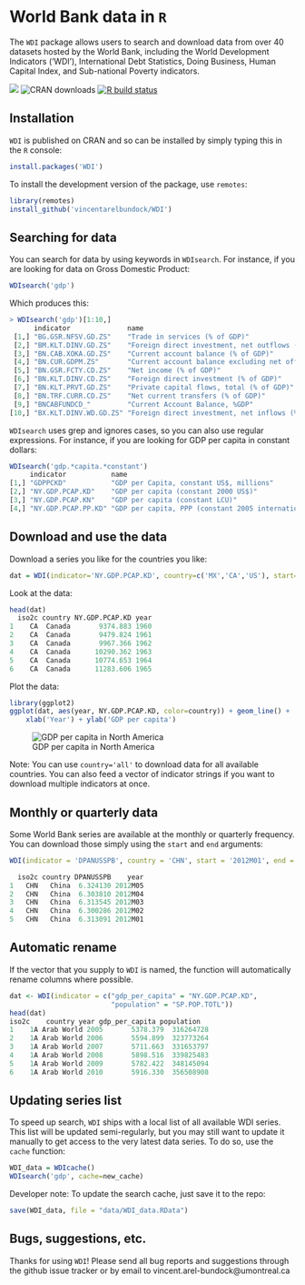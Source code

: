 # World Bank data in `R`

The `WDI` package allows users to search and download data from over 40 datasets hosted by the World Bank, including the World Development Indicators ('WDI'), International Debt Statistics, Doing Business, Human Capital Index, and Sub-national Poverty indicators.


<!-- badges: start -->
<a href = "https://vincentarelbundock.github.io/WDI" target = "_blank"><img src="https://img.shields.io/static/v1?label=Website&message=Visit&color=blue"></a>
![CRAN downloads](http://cranlogs.r-pkg.org/badges/grand-total/WDI)
[![R build status](https://github.com/vincentarelbundock/WDI/workflows/R-CMD-check/badge.svg)](https://github.com/vincentarelbundock/WDI/actions)
<!-- badges: end -->

## Installation

`WDI` is published on CRAN and so can be installed by simply typing this in the `R` console: 

```r
install.packages('WDI')
```

To install the development version of the package, use `remotes`:

```r
library(remotes)
install_github('vincentarelbundock/WDI')
```

## Searching for data

You can search for data by using keywords in `WDIsearch`. For instance, if you are looking for data on Gross Domestic Product: 

```r
WDIsearch('gdp')
```

Which produces this: 

```r
> WDIsearch('gdp')[1:10,]
      indicator              name                                                                      
 [1,] "BG.GSR.NFSV.GD.ZS"    "Trade in services (% of GDP)"                                            
 [2,] "BM.KLT.DINV.GD.ZS"    "Foreign direct investment, net outflows (% of GDP)"                      
 [3,] "BN.CAB.XOKA.GD.ZS"    "Current account balance (% of GDP)"                                      
 [4,] "BN.CUR.GDPM.ZS"       "Current account balance excluding net official capital grants (% of GDP)"
 [5,] "BN.GSR.FCTY.CD.ZS"    "Net income (% of GDP)"                                                   
 [6,] "BN.KLT.DINV.CD.ZS"    "Foreign direct investment (% of GDP)"                                    
 [7,] "BN.KLT.PRVT.GD.ZS"    "Private capital flows, total (% of GDP)"                                 
 [8,] "BN.TRF.CURR.CD.ZS"    "Net current transfers (% of GDP)"                                        
 [9,] "BNCABFUNDCD_"         "Current Account Balance, %GDP"                                           
[10,] "BX.KLT.DINV.WD.GD.ZS" "Foreign direct investment, net inflows (% of GDP)" 
```

`WDIsearch` uses grep and ignores cases, so you can also use regular expressions. For instance, if you are looking for GDP per capita in constant dollars: 

```r
WDIsearch('gdp.*capita.*constant')
     indicator           name                                                 
[1,] "GDPPCKD"           "GDP per Capita, constant US$, millions"             
[2,] "NY.GDP.PCAP.KD"    "GDP per capita (constant 2000 US$)"                 
[3,] "NY.GDP.PCAP.KN"    "GDP per capita (constant LCU)"                      
[4,] "NY.GDP.PCAP.PP.KD" "GDP per capita, PPP (constant 2005 international $)"
```

## Download and use the data

Download a series you like for the countries you like:

```r
dat = WDI(indicator='NY.GDP.PCAP.KD', country=c('MX','CA','US'), start=1960, end=2012)
```

Look at the data: 

```r
head(dat)
  iso2c country NY.GDP.PCAP.KD year
1    CA  Canada       9374.883 1960
2    CA  Canada       9479.824 1961
3    CA  Canada       9967.366 1962
4    CA  Canada      10290.362 1963
5    CA  Canada      10774.653 1964
6    CA  Canada      11283.606 1965
```

Plot the data:

```r
library(ggplot2)
ggplot(dat, aes(year, NY.GDP.PCAP.KD, color=country)) + geom_line() + 
    xlab('Year') + ylab('GDP per capita')
```

![GDP per capita in North America](https://raw.githubusercontent.com/vincentarelbundock/WDI/main/web/gdp_per_capita.jpg)

Note: You can use `country='all'` to download data for all available countries. You can also feed a vector of indicator strings if you want to download multiple indicators at once.

## Monthly or quarterly data

Some World Bank series are available at the monthly or quarterly frequency. You can download those simply using the `start` and `end` arguments:

```r
WDI(indicator = 'DPANUSSPB', country = 'CHN', start = '2012M01', end = '2012M05')

  iso2c country DPANUSSPB    year
1   CHN   China  6.324130 2012M05
2   CHN   China  6.303810 2012M04
3   CHN   China  6.313545 2012M03
4   CHN   China  6.300286 2012M02
5   CHN   China  6.313091 2012M01
```

## Automatic rename

If the vector that you supply to ``WDI`` is named, the function will automatically rename columns where possible.

```r
dat <- WDI(indicator = c("gdp_per_capita" = "NY.GDP.PCAP.KD",
                         "population" = "SP.POP.TOTL"))
head(dat)
iso2c    country year gdp_per_capita population
1    1A Arab World 2005       5378.379  316264728
2    1A Arab World 2006       5594.899  323773264
3    1A Arab World 2007       5711.663  331653797
4    1A Arab World 2008       5898.516  339825483
5    1A Arab World 2009       5782.422  348145094
6    1A Arab World 2010       5916.330  356508908
```

## Updating series list

To speed up search, `WDI` ships with a local list of all available WDI series. This list will be updated semi-regularly, but you may still want to update it manually to get access to the very latest data series. To do so, use the `cache` function:

```r
WDI_data = WDIcache()
WDIsearch('gdp', cache=new_cache)
```

Developer note: To update the search cache, just save it to the repo:

```r
save(WDI_data, file = "data/WDI_data.RData")
```

## Bugs, suggestions, etc.

Thanks for using `WDI`! Please send all bug reports and suggestions through the github issue tracker or by email to vincent.arel-bundock@umontreal.ca
